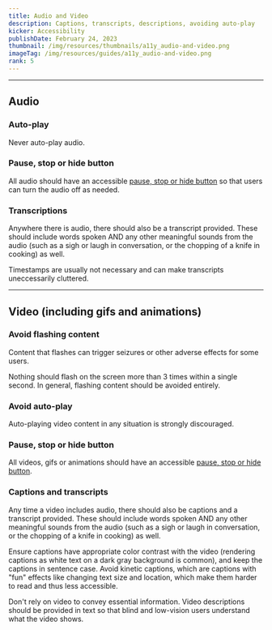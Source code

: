 ```yaml
---
title: Audio and Video
description: Captions, transcripts, descriptions, avoiding auto-play
kicker: Accessibility
publishDate: February 24, 2023
thumbnail: /img/resources/thumbnails/a11y_audio-and-video.png
imageTag: /img/resources/guides/a11y_audio-and-video.png
rank: 5
---
```


---

## Audio

### Auto-play

Never auto-play audio.

### Pause, stop or hide button

All audio should have an accessible [pause, stop or hide button](https://www.w3.org/WAI/WCAG21/Understanding/pause-stop-hide.html) so that users can turn the audio off as needed.

### Transcriptions

Anywhere there is audio, there should also be a transcript provided. These should include words spoken AND any other meaningful sounds from the audio (such as a sigh or laugh in conversation, or the chopping of a knife in cooking) as well.

Timestamps are usually not necessary and can make transcripts uneccessarily cluttered.

---

## Video (including gifs and animations)

### Avoid flashing content

Content that flashes can trigger seizures or other adverse effects for some users.

Nothing should flash on the screen more than 3 times within a single second. In general, flashing content should be avoided entirely.

### Avoid auto-play

Auto-playing video content in any situation is strongly discouraged.

### Pause, stop or hide button

All videos, gifs or animations should have an accessible [pause, stop or hide button](https://www.w3.org/WAI/WCAG21/Understanding/pause-stop-hide.html).

### Captions and transcripts

Any time a video includes audio, there should also be captions and a transcript provided. These should include words spoken AND any other meaningful sounds from the audio (such as a sigh or laugh in conversation, or the chopping of a knife in cooking) as well.

Ensure captions have appropriate color contrast with the video (rendering captions as white text on a dark gray background is common), and keep the captions in sentence case. Avoid kinetic captions, which are captions with "fun" effects like changing text size and location, which make them harder to read and thus less accessible.

Don't rely on video to convey essential information. Video descriptions should be provided in text so that blind and low-vision users understand what the video shows.
